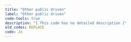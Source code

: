 ```yaml
---
title: "Other public driven"
label: "Other public driven"
code-tools: true
description: "[ This code has no detailed description ]"
old_codes: REPLACE
code: 2e
---
```

